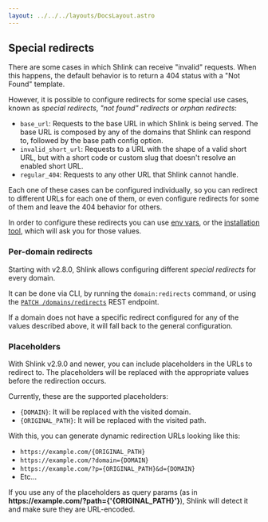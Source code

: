 ```yaml
---
layout: ../../../layouts/DocsLayout.astro
---
```



## Special redirects

There are some cases in which Shlink can receive "invalid" requests. When this happens, the default behavior is to return a 404 status with a "Not Found" template.

However, it is possible to configure redirects for some special use cases, known as *special redirects*, *"not found" redirects* or *orphan redirects*:

* `base_url`: Requests to the base URL in which Shlink is being served. The base URL is composed by any of the domains that Shlink can respond to, followed by the base path config option.
* `invalid_short_url`: Requests to a URL with the shape of a valid short URL, but with a short code or custom slug that doesn't resolve an enabled short URL.
* `regular_404`: Requests to any other URL that Shlink cannot handle.

Each one of these cases can be configured individually, so you can redirect to different URLs for each one of them, or even configure redirects for some of them and leave the 404 behavior for others.

In order to configure these redirects you can use [env vars](/documentation/environment-variables#redirects), or the [installation tool](/documentation/command-line-interface/installation-tool), which will ask you for those values.

### Per-domain redirects

Starting with v2.8.0, Shlink allows configuring different *special redirects* for every domain.

It can be done via CLI, by running the `domain:redirects` command, or using the [`PATCH /domains/redirects`](https://api-spec.shlink.io/#/Domains/setDomainRedirects) REST endpoint.

If a domain does not have a specific redirect configured for any of the values described above, it will fall back to the general configuration.

### Placeholders

With Shlink v2.9.0 and newer, you can include placeholders in the URLs to redirect to. The placeholders will be replaced with the appropriate values before the redirection occurs.

Currently, these are the supported placeholders:

* `{DOMAIN}`: It will be replaced with the visited domain.
* `{ORIGINAL_PATH}`: It will be replaced with the visited path.

With this, you can generate dynamic redirection URLs looking like this:

* `https://example.com/{ORIGINAL_PATH}`
* `https://example.com/?domain={DOMAIN}`
* `https://example.com/?p={ORIGINAL_PATH}&d={DOMAIN}`
* Etc...

<Callout type="info">
  If you use any of the placeholders as query params (as in <b>https://example.com/?path={'{ORIGINAL_PATH}'}</b>), Shlink will detect it and make sure they are URL-encoded.
</Callout>
